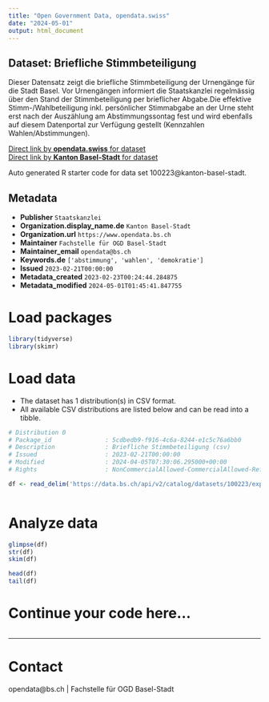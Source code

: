 ```yaml
---
title: "Open Government Data, opendata.swiss"
date: "2024-05-01"
output: html_document
---
```


## Dataset: Briefliche Stimmbeteiligung

Dieser Datensatz zeigt die briefliche Stimmbeteiligung der Urnengänge für die Stadt Basel. Vor Urnengängen informiert die Staatskanzlei regelmässig über den Stand der Stimmbeteiligung per brieflicher Abgabe.Die effektive Stimm-/Wahlbeteiligung inkl. persönlicher Stimmabgabe an der Urne steht erst nach der Auszählung am Abstimmungssontag fest und wird ebenfalls auf diesem Datenportal zur Verfügung gestellt (Kennzahlen Wahlen/Abstimmungen). 

[Direct link by **opendata.swiss** for dataset](https://opendata.swiss/de/dataset/briefliche-stimmbeteiligung)<br>
[Direct link by **Kanton Basel-Stadt** for dataset](https://data.bs.ch/explore/dataset/100223/)

Auto generated R starter code for data set 100223@kanton-basel-stadt.

## Metadata

- **Publisher** `Staatskanzlei`
- **Organization.display_name.de** `Kanton Basel-Stadt`
- **Organization.url** `https://www.opendata.bs.ch`
- **Maintainer** `Fachstelle für OGD Basel-Stadt`
- **Maintainer_email** `opendata@bs.ch`
- **Keywords.de** `['abstimmung', 'wahlen', 'demokratie']`
- **Issued** `2023-02-21T00:00:00`
- **Metadata_created** `2023-02-23T00:24:44.284875`
- **Metadata_modified** `2024-05-01T01:45:41.847755`


# Load packages

```r

library(tidyverse)
library(skimr)

```

# Load data

-   The dataset has 1 distribution(s) in CSV format.
-   All available CSV distributions are listed below and can be read into a tibble.

```r

# Distribution 0
# Package_id               : 5cdbedb9-f916-4c6a-8244-e1c5c76a6bb0
# Description              : Briefliche Stimmbeteiligung (csv)
# Issued                   : 2023-02-21T00:00:00
# Modified                 : 2024-04-05T07:30:06.295000+00:00
# Rights                   : NonCommercialAllowed-CommercialAllowed-ReferenceNotRequired

df <- read_delim('https://data.bs.ch/api/v2/catalog/datasets/100223/exports/csv')



```

# Analyze data

```r

glimpse(df)
str(df)
skim(df)

head(df)
tail(df)

```

# Continue your code here...

```r

```

------------------------------------------------------------------------

# Contact

opendata@bs.ch | Fachstelle für OGD Basel-Stadt

